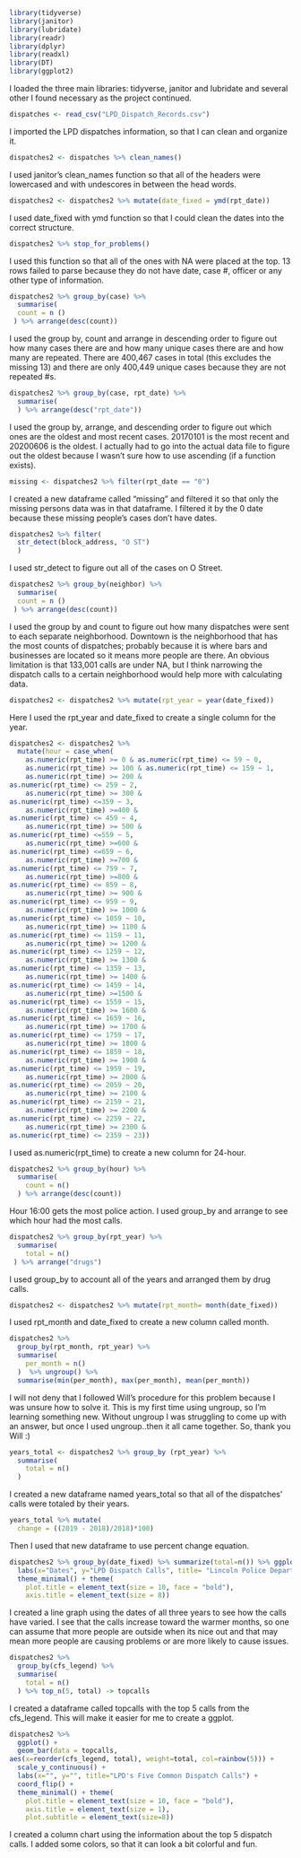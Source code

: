 ```r
library(tidyverse)
library(janitor)
library(lubridate)
library(readr)
library(dplyr)
library(readxl)
library(DT)
library(ggplot2)
```
I loaded the three main libraries: tidyverse, janitor and lubridate and several other I found necessary as the project continued.
```r
dispatches <- read_csv("LPD_Dispatch_Records.csv")
```
I imported the LPD dispatches information, so that I can clean and organize it. 
```r
dispatches2 <- dispatches %>% clean_names() 
```                             
I used janitor's clean_names function so that all of the headers were lowercased and with undescores in between the head words. 
```r
dispatches2 <- dispatches2 %>% mutate(date_fixed = ymd(rpt_date))
```
I used date_fixed with ymd function so that I could clean the dates into the correct structure.
```r
dispatches2 %>% stop_for_problems() 
```
I used this function so that all of the ones with NA were placed at the top. 13 rows failed to parse because they do not have date, case #, officer or any other type of information. 
```r
dispatches2 %>% group_by(case) %>% 
  summarise(
  count = n ()
 ) %>% arrange(desc(count))
```
I used the group by, count and arrange in descending order to figure out how many cases there are and how many unique cases there are and how many are repeated. 
There are 400,467 cases in total (this excludes the missing 13) and there are only 400,449 unique cases because they are not repeated #s. 
```r
dispatches2 %>% group_by(case, rpt_date) %>% 
  summarise(
  ) %>% arrange(desc("rpt_date"))
```
I used the group by, arrange, and descending order to figure out which ones are the oldest and most recent cases. 
20170101 is the most recent and 20200606 is the oldest. I actually had to go into the actual data file to figure out the oldest because I wasn't sure how to use ascending (if a function exists).
```r
missing <- dispatches2 %>% filter(rpt_date == "0")
```
I created a new dataframe called "missing" and filtered it so that only the missing persons data was in that dataframe. I filtered it by the 0 date because these missing people's cases don't have dates. 
```r
dispatches2 %>% filter(
  str_detect(block_address, "O ST")
  )
```
I used str_detect to figure out all of the cases on O Street. 
```r
dispatches2 %>% group_by(neighbor) %>% 
  summarise(
  count = n ()
 ) %>% arrange(desc(count))
```
I used the group by and count to figure out how many dispatches were sent to each separate neighborhood. Downtown is the neighborhood that has the most counts of dispatches; probably because it is where bars and businesses are located so it means more people are there. 
An obvious limitation is that 133,001 calls are under NA, but I think narrowing the dispatch calls to a certain neighborhood would help more with calculating data. 
```r
dispatches2 <- dispatches2 %>% mutate(rpt_year = year(date_fixed))
```
Here I used the rpt_year and date_fixed to create a single column for the year. 
```r
dispatches2 <- dispatches2 %>% 
  mutate(hour = case_when(
    as.numeric(rpt_time) >= 0 & as.numeric(rpt_time) <= 59 ~ 0, 
    as.numeric(rpt_time) >= 100 & as.numeric(rpt_time) <= 159 ~ 1,
    as.numeric(rpt_time) >= 200 &
as.numeric(rpt_time) <= 259 ~ 2, 
    as.numeric(rpt_time) >= 300 & 
as.numeric(rpt_time) <=359 ~ 3, 
    as.numeric(rpt_time) >=400 &
as.numeric(rpt_time) <= 459 ~ 4, 
    as.numeric(rpt_time) >= 500 & 
as.numeric(rpt_time) <=559 ~ 5, 
    as.numeric(rpt_time) >=600 & 
as.numeric(rpt_time) <=659 ~ 6, 
    as.numeric(rpt_time) >=700 & 
as.numeric(rpt_time) <= 759 ~ 7, 
    as.numeric(rpt_time) >=800 & 
as.numeric(rpt_time) <= 859 ~ 8, 
    as.numeric(rpt_time) >= 900 & 
as.numeric(rpt_time) <= 959 ~ 9, 
    as.numeric(rpt_time) >= 1000 &
as.numeric(rpt_time) <= 1059 ~ 10, 
    as.numeric(rpt_time) >= 1100 & 
as.numeric(rpt_time) <= 1159 ~ 11, 
    as.numeric(rpt_time) >= 1200 & 
as.numeric(rpt_time) <= 1259 ~ 12, 
    as.numeric(rpt_time) >= 1300 & 
as.numeric(rpt_time) <= 1359 ~ 13, 
    as.numeric(rpt_time) >= 1400 & 
as.numeric(rpt_time) <= 1459 ~ 14, 
    as.numeric(rpt_time) >=1500 & 
as.numeric(rpt_time) <= 1559 ~ 15, 
    as.numeric(rpt_time) >= 1600 & 
as.numeric(rpt_time) <= 1659 ~ 16, 
    as.numeric(rpt_time) >= 1700 & 
as.numeric(rpt_time) <= 1759 ~ 17, 
    as.numeric(rpt_time) >= 1800 & 
as.numeric(rpt_time) <= 1859 ~ 18, 
    as.numeric(rpt_time) >= 1900 & 
as.numeric(rpt_time) <= 1959 ~ 19, 
    as.numeric(rpt_time) >= 2000 & 
as.numeric(rpt_time) <= 2059 ~ 20, 
    as.numeric(rpt_time) >= 2100 & 
as.numeric(rpt_time) <= 2159 ~ 21, 
    as.numeric(rpt_time) >= 2200 & 
as.numeric(rpt_time) <= 2259 ~ 22, 
    as.numeric(rpt_time) >= 2300 & 
as.numeric(rpt_time) <= 2359 ~ 23))
```
I used as.numeric(rpt_time) to create a new column for 24-hour. 
```r
dispatches2 %>% group_by(hour) %>%
  summarise(
    count = n()
  ) %>% arrange(desc(count))
```
Hour 16:00 gets the most police action. I used group_by and arrange to see which hour had the most calls.  
```r
dispatches2 %>% group_by(rpt_year) %>% 
  summarise(
    total = n()
 ) %>% arrange("drugs")
```
I used group_by to account all of the years and arranged them by drug calls. 
```r
dispatches2 <- dispatches2 %>% mutate(rpt_month= month(date_fixed))
```
I used rpt_month and date_fixed to create a new column called month. 
```r
dispatches2 %>% 
  group_by(rpt_month, rpt_year) %>% 
  summarise(
    per_month = n()
  )  %>% ungroup() %>% 
  summarise(min(per_month), max(per_month), mean(per_month))
```
I will not deny that I followed Will's procedure for this problem because I was unsure how to solve it. This is my first time using ungroup, so I'm learning something new. Without ungroup I was struggling to come up with an answer, but once I used ungroup..then it all came together. So, thank you Will :) 


```r
years_total <- dispatches2 %>% group_by (rpt_year) %>% 
  summarise(
    total = n()
  )
```
I created a new dataframe named years_total so that all of the dispatches' calls were totaled by their years. 


```r
years_total %>% mutate(
  change = ((2019 - 2018)/2018)*100)
```
Then I used that new dataframe to use percent change equation. 

```r
dispatches2 %>% group_by(date_fixed) %>% summarize(total=n()) %>% ggplot() + geom_line(aes(x=date_fixed, y=total, color="#00AFBB")) +
  labs(x="Dates", y="LPD Dispatch Calls", title= "Lincoln Police Department Dispatches") + 
  theme_minimal() + theme(
    plot.title = element_text(size = 10, face = "bold"),
    axis.title = element_text(size = 8))
```
I created a line graph using the dates of all three years to see how the calls have varied. I see that the calls increase toward the warmer months, so one can assume that more people are outside when its nice out and that may mean more people are causing problems or are more likely to cause issues.
```r
dispatches2 %>%
  group_by(cfs_legend) %>%
  summarise(
    total = n()
  ) %>% top_n(5, total) -> topcalls
```
I created a dataframe called topcalls with the top 5 calls from the cfs_legend. This will make it easier for me to create a ggplot. 
```r
dispatches2 %>% 
  ggplot() +
  geom_bar(data = topcalls,
aes(x=reorder(cfs_legend, total), weight=total, col=rainbow(5))) + 
  scale_y_continuous() + 
  labs(x="", y="", title="LPD's Five Common Dispatch Calls") + 
  coord_flip() + 
  theme_minimal() + theme(
    plot.title = element_text(size = 10, face = "bold"),
    axis.title = element_text(size = 1), 
    plot.subtitle = element_text(size=8))
```
I created a column chart using the information about the top 5 dispatch calls. I added some colors, so that it can look a bit colorful and fun. 
